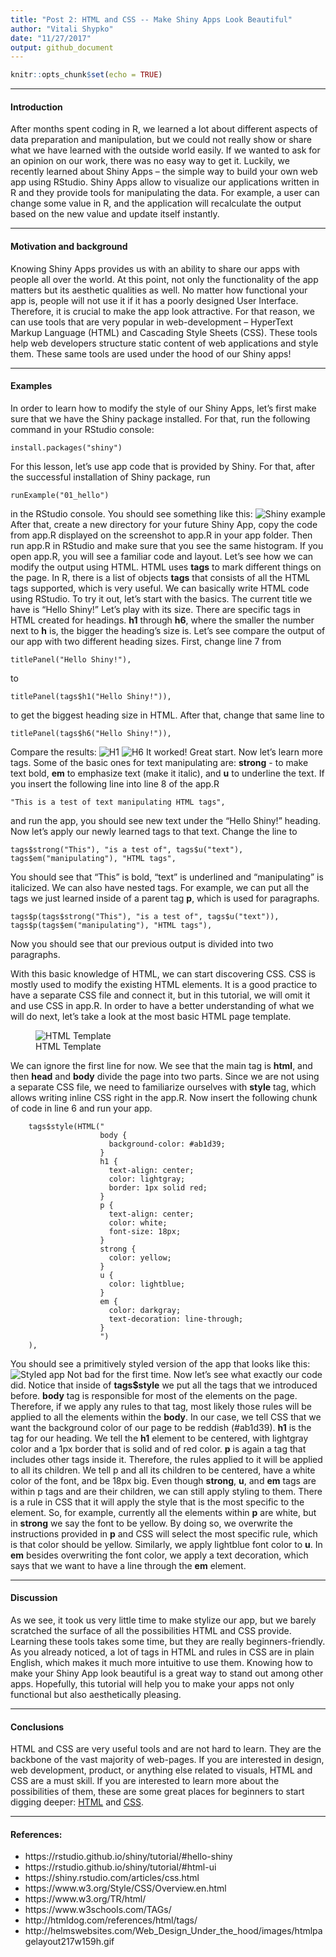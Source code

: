 ```yaml
---
title: "Post 2: HTML and CSS -- Make Shiny Apps Look Beautiful"
author: "Vitali Shypko"
date: "11/27/2017"
output: github_document
---
```


```r
knitr::opts_chunk$set(echo = TRUE)
```

---

#### Introduction
After months spent coding in R, we learned a lot about different aspects of data preparation and manipulation, but we could not really show or share what we have learned with the outside world easily. If we wanted to ask for an opinion on our work, there was no easy way to get it. Luckily, we recently learned about Shiny Apps -- the simple way to build your own web app using RStudio. Shiny Apps allow to visualize our applications written in R and they provide tools for manipulating the data. For example, a user can change some value in R, and the application will recalculate the output based on the new value and update itself instantly.

---

#### Motivation and background
Knowing Shiny Apps provides us with an ability to share our apps with people all over the world. At this point, not only the functionality of the app matters but its aesthetic qualities as well. No matter how functional your app is, people will not use it if it has a poorly designed User Interface. Therefore, it is crucial to make the app look attractive. For that reason, we can use tools that are very popular in web-development -- HyperText Markup Language (HTML) and Cascading Style Sheets (CSS). These tools help web developers structure static content of web applications and style them. These same tools are used under the hood of our Shiny apps!

---

#### Examples
In order to learn how to modify the style of our Shiny Apps, let's first make sure that we have the Shiny package installed. For that, run the following command in your RStudio console:
```
install.packages("shiny")
```
For this lesson, let's use app code that is provided by Shiny. For that, after the successful installation of Shiny package, run
```
runExample("01_hello")
```
in the RStudio console. You should see something like this:
![Shiny example](img/01_hello.png "Shiny App Hello 01")
After that, create a new directory for your future Shiny App, copy the code from app.R displayed on the screenshot to app.R in your app folder. Then run app.R in RStudio and make sure that you see the same histogram. If you open app.R, you will see a familiar code and layout. Let's see how we can modify the output using HTML. HTML uses __tags__ to mark different things on the page. In R, there is a list of objects __tags__ that consists of all the HTML tags supported, which is very useful. We can basically write HTML code using RStudio. To try it out, let's start with the basics. The current title we have is "Hello Shiny!" Let's play with its size. There are specific tags in HTML created for headings. __h1__ through __h6__, where the smaller the number next to __h__ is, the bigger the heading's size is. Let's see compare the output of our app with two different heading sizes. First, change line 7 from
```
titlePanel("Hello Shiny!"),
```
to 
```
titlePanel(tags$h1("Hello Shiny!")),
```
to get the biggest heading size in HTML. After that, change that same line to
```
titlePanel(tags$h6("Hello Shiny!")),
```
Compare the results:
![H1](img/h1.png "H1")
![H6](img/h6.png "H6")
It worked! Great start. Now let's learn more tags.
Some of the basic ones for text manipulating are: __strong__ - to make text bold, __em__ to emphasize text (make it italic), and __u__ to underline the text. If you insert the following line into line 8 of the app.R
```
"This is a test of text manipulating HTML tags",
```
and run the app, you should see new text under the "Hello Shiny!" heading. Now let's apply our newly learned tags to that text. Change the line to
```
tags$strong("This"), "is a test of", tags$u("text"),
tags$em("manipulating"), "HTML tags",
```
You should see that "This" is bold, "text" is underlined and "manipulating" is italicized. We can also have nested tags. For example, we can put all the tags we just learned inside of a parent tag __p__, which is used for paragraphs.
```
tags$p(tags$strong("This"), "is a test of", tags$u("text")),
tags$p(tags$em("manipulating"), "HTML tags"),
```
Now you should see that our previous output is divided into two paragraphs.

With this basic knowledge of HTML, we can start discovering CSS. CSS is mostly used to modify the existing HTML elements. It is a good practice to have a separate CSS file and connect it, but in this tutorial, we will omit it and use CSS in app.R. In order to have a better understanding of what we will do next, let's take a look at the most basic HTML page template.

![HTML Template](img/html_template.gif "HTML Template")

We can ignore the first line for now. We see that the main tag is __html__, and then __head__ and __body__ divide the page into two parts. Since we are not using a separate CSS file, we need to familiarize ourselves with __style__ tag, which allows writing inline CSS right in the app.R. Now insert the following chunk of code in line 6 and run your app.
```
    tags$style(HTML("
                    body {
                      background-color: #ab1d39;
                    }
                    h1 {
                      text-align: center;
                      color: lightgray;
                      border: 1px solid red;
                    }
                    p {
                      text-align: center;
                      color: white;
                      font-size: 18px;
                    }
                    strong {
                      color: yellow;
                    }
                    u {
                      color: lightblue;
                    }
                    em {
                      color: darkgray;
                      text-decoration: line-through;
                    }
                    ")
    ),
```
You should see a primitively styled version of the app that looks like this:
![Styled app](img/styled_app.png "Styled app")
Not bad for the first time. Now let's see what exactly our code did. Notice that inside of __tags$style__ we put all the tags that we introduced before. __body__ tag is responsible for most of the elements on the page. Therefore, if we apply any rules to that tag, most likely those rules will be applied to all the elements within the __body__. In our case, we tell CSS that we want the background color of our page to be reddish (#ab1d39). __h1__ is the tag for our heading. We tell the __h1__ element to be centered, with lightgray color and a 1px border that is solid and of red color. __p__ is again a tag that includes other tags inside it. Therefore, the rules applied to it will be applied to all its children. We tell p and all its children to be centered, have a white color of the font, and be 18px big. Even though __strong__, __u__, and __em__ tags are within p tags and are their children, we can still apply styling to them. There is a rule in CSS that it will apply the style that is the most specific to the element. So, for example, currently all the elements within __p__ are white, but in __strong__ we say the font to be yellow. By doing so, we overwrite the instructions provided in __p__ and CSS will select the most specific rule, which is that color should be yellow. Similarly, we apply lightblue font color to __u__. In __em__ besides overwriting the font color, we apply a text decoration, which says that we want to have a line through the __em__ element.

___

#### Discussion
As we see, it took us very little time to make stylize our app, but we barely scratched the surface of all the possibilities HTML and CSS provide. Learning these tools takes some time, but they are really beginners-friendly. As you already noticed, a lot of tags in HTML and rules in CSS are in plain English, which makes it much more intuitive to use them. Knowing how to make your Shiny App look beautiful is a great way to stand out among other apps. Hopefully, this tutorial will help you to make your apps not only functional but also aesthetically pleasing.

___

#### Conclusions
HTML and CSS are very useful tools and are not hard to learn. They are the backbone of the vast majority of web-pages. If you are interested in design, web development, product, or anything else related to visuals, HTML and CSS are a must skill. If you are interested to learn more about the possibilities of them, these are some great places for beginners to start digging deeper: 
[HTML](http://www.htmldog.com/guides/html/beginner/ "HTML") and [CSS](http://www.htmldog.com/guides/css/beginner/ "CSS").

___

#### References:
* https://rstudio.github.io/shiny/tutorial/#hello-shiny
* https://rstudio.github.io/shiny/tutorial/#html-ui
* https://shiny.rstudio.com/articles/css.html
* https://www.w3.org/Style/CSS/Overview.en.html
* https://www.w3.org/TR/html/
* https://www.w3schools.com/TAGs/
* http://htmldog.com/references/html/tags/
* http://helmswebsites.com/Web_Design_Under_the_hood/images/htmlpagelayout217w159h.gif

